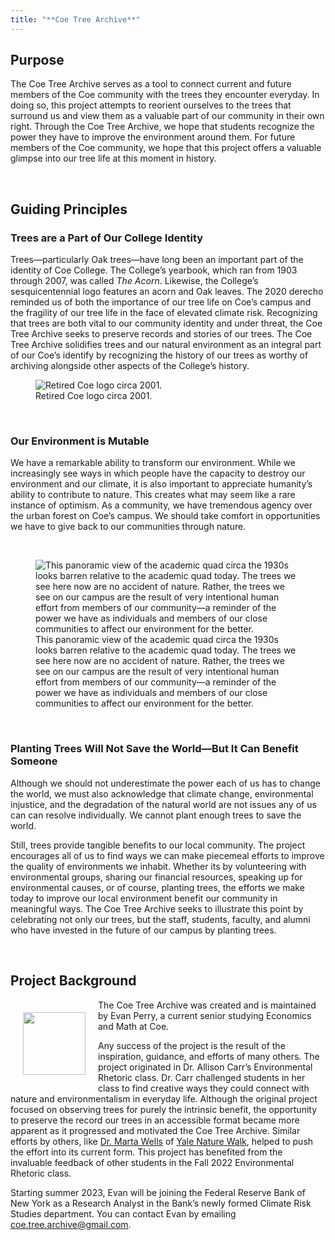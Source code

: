 ```yaml
---
title: "**Coe Tree Archive**"
---
```


## **Purpose**

The Coe Tree Archive serves as a tool to connect current and future members of the Coe community with the trees they encounter everyday. In doing so, this project attempts to reorient ourselves to the trees that surround us and view them as a valuable part of our community in their own right. Through the Coe Tree Archive, we hope that students recognize the power they have to improve the environment around them. For future members of the Coe community, we hope that this project offers a valuable glimpse into our tree life at this moment in history.

<br>

## **Guiding Principles**

### **Trees are a Part of Our College Identity**

Trees---particularly Oak trees---have long been an important part of the identity of Coe College. The College's yearbook, which ran from 1903 through 2007, was called *The Acorn*. Likewise, the College's sesquicentennial logo features an acorn and Oak leaves. The 2020 derecho reminded us of both the importance of our tree life on Coe's campus and the fragility of our tree life in the face of elevated climate risk. Recognizing that trees are both vital to our community identity and under threat, the Coe Tree Archive seeks to preserve records and stories of our trees. The Coe Tree Archive solidifies trees and our natural environment as an integral part of our Coe's identify by recognizing the history of our trees as worthy of archiving alongside other aspects of the College's history.

![Retired Coe logo circa 2001.](images/old_logo.png)

<br>

### **Our Environment is Mutable**

We have a remarkable ability to transform our environment. While we increasingly see ways in which people have the capacity to destroy our environment and our climate, it is also important to appreciate humanity's ability to contribute to nature. This creates what may seem like a rare instance of optimism. As a community, we have tremendous agency over the urban forest on Coe's campus. We should take comfort in opportunities we have to give back to our communities through nature.

<br>

::: column-page
![This panoramic view of the academic quad circa the 1930s looks barren relative to the academic quad today. The trees we see here now are no accident of nature. Rather, the trees we see on our campus are the result of very intentional human effort from members of our community---a reminder of the power we have as individuals and members of our close communities to affect our environment for the better.](images/academic_quad.png)
:::

<br>

### **Planting Trees Will Not Save the World---But It Can Benefit Someone**

Although we should not underestimate the power each of us has to change the world, we must also acknowledge that climate change, environmental injustice, and the degradation of the natural world are not issues any of us can can resolve individually. We cannot plant enough trees to save the world.

Still, trees provide tangible benefits to our local community. The project encourages all of us to find ways we can make piecemeal efforts to improve the quality of environments we inhabit. Whether its by volunteering with environmental groups, sharing our financial resources, speaking up for environmental causes, or of course, planting trees, the efforts we make today to improve our local environment benefit our community in meaningful ways. The Coe Tree Archive seeks to illustrate this point by celebrating not only our trees, but the staff, students, faculty, and alumni who have invested in the future of our campus by planting trees.

<br>

## **Project Background**

::: column-margin
<img src="images/evan_perry.png" align="left" width="100" hspace="20" vspace="20"/>
:::

The Coe Tree Archive was created and is maintained by Evan Perry, a current senior studying Economics and Math at Coe.

Any success of the project is the result of the inspiration, guidance, and efforts of many others. The project originated in Dr. Allison Carr's Environmental Rhetoric class. Dr. Carr challenged students in her class to find creative ways they could connect with nature and environmentalism in everyday life. Although the original project focused on observing trees for purely the intrinsic benefit, the opportunity to preserve the record our trees in an accessible format became more apparent as it progressed and motivated the Coe Tree Archive. Similar efforts by others, like [Dr. Marta Wells](https://eeb.yale.edu/people/faculty-lecturer/marta-wells) of [Yale Nature Walk](https://naturewalk.yale.edu/about), helped to push the effort into its current form. This project has benefited from the invaluable feedback of other students in the Fall 2022 Environmental Rhetoric class.

Starting summer 2023, Evan will be joining the Federal Reserve Bank of New York as a Research Analyst in the Bank's newly formed Climate Risk Studies department. You can contact Evan by emailing [coe.tree.archive\@gmail.com](mailto:coe.tree.archive@gmail.com).


